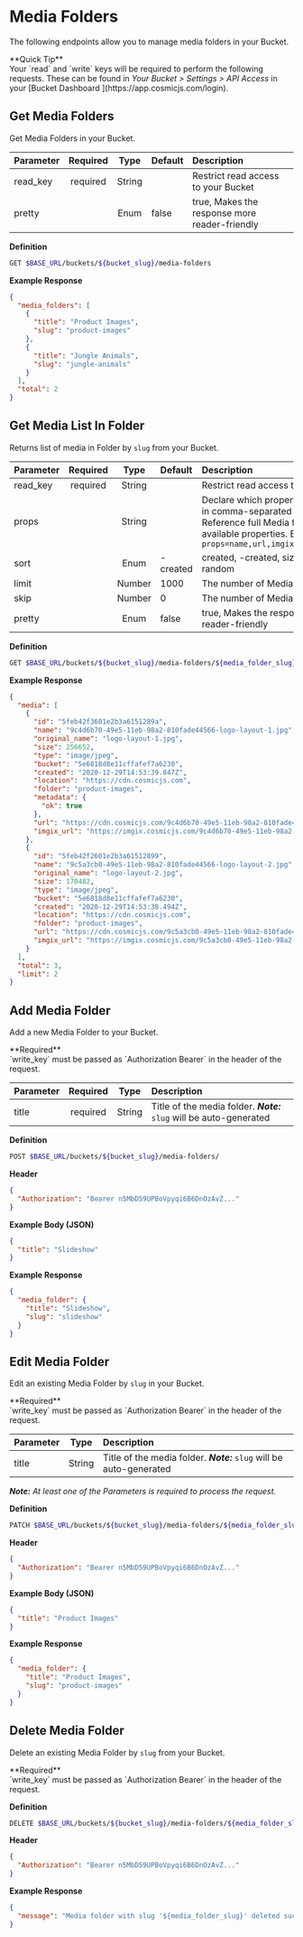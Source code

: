 
# Media Folders

The following endpoints allow you to manage media folders in your Bucket.

<Callout emoji="✅">
  **Quick Tip**
  <br />
  Your `read` and `write` keys will be required to perform the following
  requests. These can be found in <i>Your Bucket > Settings > API Access</i> in
  your [Bucket Dashboard ](https://app.cosmicjs.com/login).
</Callout>

## Get Media Folders

Get Media Folders in your Bucket.

| Parameter | Required |  Type  | Default | Description                                   |
| :-------- | :------: | :----: | :------ | :-------------------------------------------- |
| read_key  | required | String |         | Restrict read access to your Bucket           |
| pretty    |          |  Enum  | false   | true, Makes the response more reader-friendly |

**Definition**

```bash
GET $BASE_URL/buckets/${bucket_slug}/media-folders
```

**Example Response**

```json
{
  "media_folders": [
    {
      "title": "Product Images",
      "slug": "product-images"
    },
    {
      "title": "Jungle Animals",
      "slug": "jungle-animals"
    }
  ],
  "total": 2
}
```

## Get Media List In Folder

Returns list of media in Folder by `slug` from your Bucket.

| Parameter | Required |  Type  | Default  | Description                                                                                                                                                    |
| :-------- | :------: | :----: | :------- | :------------------------------------------------------------------------------------------------------------------------------------------------------------- |
| read_key  | required | String |          | Restrict read access to your Bucket                                                                                                                            |
| props     |          | String |          | Declare which properties to return in comma-separated string. Reference full Media for all available properties. Example: `?props=name,url,imgix_url,metadata` |
| sort      |          |  Enum  | -created | created, -created, size, -size, random                                                                                                                         |
| limit     |          | Number | 1000     | The number of Media to return                                                                                                                                  |
| skip      |          | Number | 0        | The number of Media to skip                                                                                                                                    |
| pretty    |          |  Enum  | false    | true, Makes the response more reader-friendly                                                                                                                  |

**Definition**

```bash
GET $BASE_URL/buckets/${bucket_slug}/media-folders/${media_folder_slug}/media
```

**Example Response**

```json
{
  "media": [
    {
      "id": "5feb42f3601e2b3a6151289a",
      "name": "9c4d6b70-49e5-11eb-98a2-810fade44566-logo-layout-1.jpg",
      "original_name": "logo-layout-1.jpg",
      "size": 256652,
      "type": "image/jpeg",
      "bucket": "5e6818d8e11cffafef7a6230",
      "created": "2020-12-29T14:53:39.847Z",
      "location": "https://cdn.cosmicjs.com",
      "folder": "product-images",
      "metadata": {
        "ok": true
      },
      "url": "https://cdn.cosmicjs.com/9c4d6b70-49e5-11eb-98a2-810fade44566-logo-layout-1.jpg",
      "imgix_url": "https://imgix.cosmicjs.com/9c4d6b70-49e5-11eb-98a2-810fade44566-logo-layout-1.jpg"
    },
    {
      "id": "5feb42f2601e2b3a61512899",
      "name": "9c5a3cb0-49e5-11eb-98a2-810fade44566-logo-layout-2.jpg",
      "original_name": "logo-layout-2.jpg",
      "size": 170482,
      "type": "image/jpeg",
      "bucket": "5e6818d8e11cffafef7a6230",
      "created": "2020-12-29T14:53:38.494Z",
      "location": "https://cdn.cosmicjs.com",
      "folder": "product-images",
      "url": "https://cdn.cosmicjs.com/9c5a3cb0-49e5-11eb-98a2-810fade44566-logo-layout-2.jpg",
      "imgix_url": "https://imgix.cosmicjs.com/9c5a3cb0-49e5-11eb-98a2-810fade44566-logo-layout-2.jpg"
    }
  ],
  "total": 3,
  "limit": 2
}
```

## Add Media Folder

Add a new Media Folder to your Bucket.

<Callout emoji="⚠">
  **Required**
  <br />
  `write_key` must be passed as `Authorization Bearer` in the header of the
  request.
</Callout>

| Parameter | Required |  Type  | Description                                                          |
| :-------- | :------: | :----: | :------------------------------------------------------------------- |
| title     | required | String | Title of the media folder. _**Note:**_ `slug` will be auto-generated |

**Definition**

```bash
POST $BASE_URL/buckets/${bucket_slug}/media-folders/
```

**Header**

```json
{
  "Authorization": "Bearer n5MbD59UPBoVpyqi6B6DnOzAvZ..."
}
```

**Example Body (JSON)**

```json
{
  "title": "Slideshow"
}
```

**Example Response**

```json
{
  "media_folder": {
    "title": "Slideshow",
    "slug": "slideshow"
  }
}
```

## Edit Media Folder

Edit an existing Media Folder by `slug` in your Bucket.

<Callout emoji="⚠">
  **Required**
  <br />
  `write_key` must be passed as `Authorization Bearer` in the header of the
  request.
</Callout>

| Parameter |  Type  | Description                                                          |
| :-------- | :----: | :------------------------------------------------------------------- |
| title     | String | Title of the media folder. _**Note:**_ `slug` will be auto-generated |

_**Note:** At least one of the Parameters is required to process the request._

**Definition**

```bash
PATCH $BASE_URL/buckets/${bucket_slug}/media-folders/${media_folder_slug}
```

**Header**

```json
{
  "Authorization": "Bearer n5MbD59UPBoVpyqi6B6DnOzAvZ..."
}
```

**Example Body (JSON)**

```json
{
  "title": "Product Images"
}
```

**Example Response**

```json
{
  "media_folder": {
    "title": "Product Images",
    "slug": "product-images"
  }
}
```

## Delete Media Folder

Delete an existing Media Folder by `slug` from your Bucket.

<Callout emoji="⚠">
  **Required**
  <br />
  `write_key` must be passed as `Authorization Bearer` in the header of the
  request.
</Callout>

**Definition**

```bash
DELETE $BASE_URL/buckets/${bucket_slug}/media-folders/${media_folder_slug}
```

**Header**

```json
{
  "Authorization": "Bearer n5MbD59UPBoVpyqi6B6DnOzAvZ..."
}
```

**Example Response**

```json
{
  "message": "Media folder with slug '${media_folder_slug}' deleted successfully from bucket."
}
```
